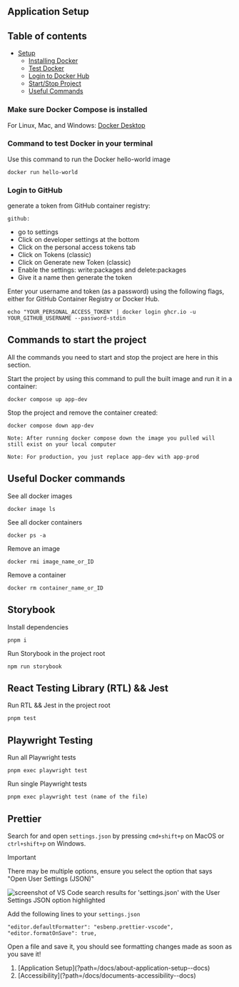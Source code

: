 
## Application Setup

## Table of contents

- [Setup](#setup)
  - [Installing Docker](#make-sure-docker-compose-is-installed)
  - [Test Docker](#command-to-test-docker-in-your-terminal)
  - [Login to Docker Hub](#login-to-docker-hub)
  - [Start/Stop Project](#commands-to-start-the-project)
  - [Useful Commands](#useful-docker-commands)

### Make sure Docker Compose is installed

For Linux, Mac, and Windows: [Docker Desktop](https://docs.docker.com/desktop/install/linux-install/)

### Command to test Docker in your terminal

Use this command to run the Docker hello-world image

```
docker run hello-world
```

### Login to GitHub

generate a token from GitHub container registry:

`github:`

- go to settings
- Click on developer settings at the bottom
- Click on the personal access tokens tab
- Click on Tokens (classic)
- Click on Generate new Token (classic)
- Enable the settings: write:packages and delete:packages
- Give it a name then generate the token

Enter your username and token (as a password) using the following flags, either for GitHub Container Registry or Docker
Hub.

```
echo "YOUR_PERSONAL_ACCESS_TOKEN" | docker login ghcr.io -u YOUR_GITHUB_USERNAME --password-stdin
```

## Commands to start the project

All the commands you need to start and stop the project are here in this section.

Start the project by using this command to pull the built image and run it in a container:

```
docker compose up app-dev
```

Stop the project and remove the container created:

```
docker compose down app-dev
```

`Note: After running docker compose down the image you pulled will still exist on your local computer`

`Note: For production, you just replace app-dev with app-prod`

## Useful Docker commands

See all docker images

```
docker image ls
```

See all docker containers

```
docker ps -a
```

Remove an image

```
docker rmi image_name_or_ID
```

Remove a container

```
docker rm container_name_or_ID
```

## Storybook

Install dependencies

```
pnpm i
```

Run Storybook in the project root

```
npm run storybook
```

## React Testing Library (RTL) && Jest

Run RTL && Jest in the project root

```
pnpm test
```

## Playwright Testing

Run all Playwright tests

```
pnpm exec playwright test
```

Run single Playwright tests

```
pnpm exec playwright test (name of the file)
```

## Prettier

Search for and open `settings.json` by pressing `cmd+shift+p` on MacOS or `ctrl+shift+p` on Windows.

> [!IMPORTANT]
> There may be multiple options, ensure you select the option that says "Open User Settings (JSON)"

![screenshot of VS Code search results for 'settings.json' with the User Settings JSON option highlighted](static/media/public/assets/storybook/settingsPrettier.png)

Add the following lines to your `settings.json`

```
"editor.defaultFormatter": "esbenp.prettier-vscode",
"editor.formatOnSave": true,
```

Open a file and save it, you should see formatting changes made as soon as you save it!

<ol className="doc_nav_links">
  <li>[Application Setup](?path=/docs/about-application-setup--docs)</li>
  <li>[Accessibility](?path=/docs/documents-accessibility--docs)</li>
</ol>
